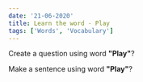 ```yaml
---
date: '21-06-2020'
title: Learn the word - Play
tags: ['Words', 'Vocabulary']
---
```


Create a question using word <strong>"Play"</strong>?

Make a sentence using word <strong>"Play"</strong>?

